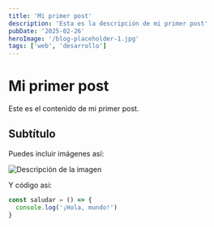 ```yaml
---
title: 'Mi primer post'
description: 'Esta es la descripción de mi primer post'
pubDate: '2025-02-26'
heroImage: '/blog-placeholder-1.jpg'
tags: ['web', 'desarrollo']
---
```


# Mi primer post

Este es el contenido de mi primer post.

## Subtítulo

Puedes incluir imágenes así:

![Descripción de la imagen](/ruta/a/la/imagen.jpg)

Y código así:

```javascript
const saludar = () => {
  console.log('¡Hola, mundo!')
}
```
